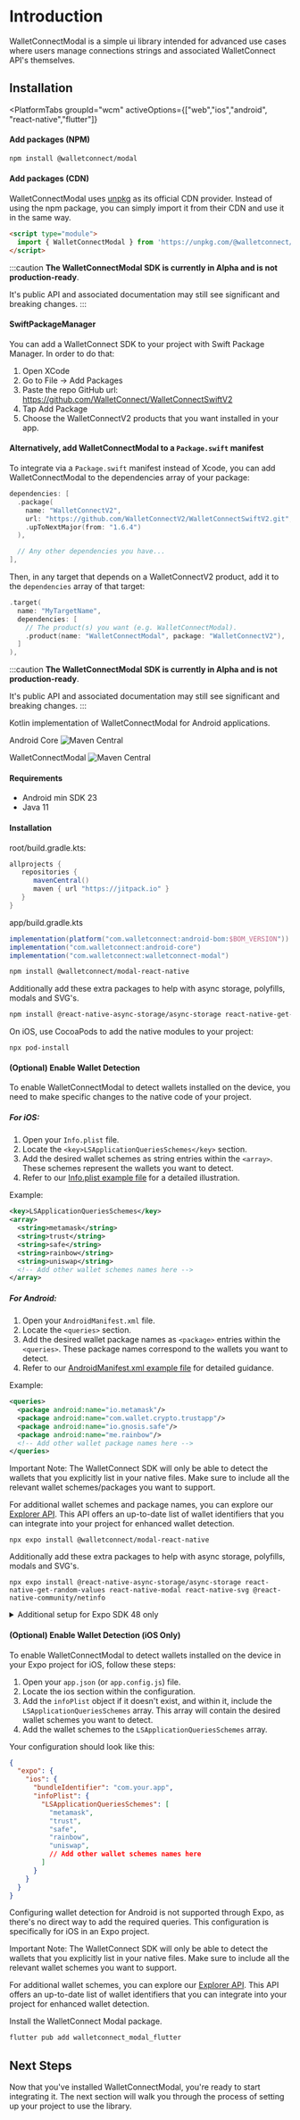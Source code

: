 
# Introduction

WalletConnectModal is a simple ui library intended for advanced use cases where users manage connections strings and associated WalletConnect API's themselves.

<CloudBanner />

## Installation

<PlatformTabs
	groupId="wcm"
	activeOptions={["web","ios","android", "react-native","flutter"]}
>
<PlatformTabItem value="web">

#### Add packages (NPM)

```bash npm2yarn
npm install @walletconnect/modal
```

#### Add packages (CDN)

WalletConnectModal uses [unpkg](https://www.unpkg.com/) as its official CDN provider.
Instead of using the npm package, you can simply import it from their CDN and use it in the same way.

```html
<script type="module">
  import { WalletConnectModal } from 'https://unpkg.com/@walletconnect/modal'
</script>
```

</PlatformTabItem>
<PlatformTabItem value="ios">

:::caution
**The WalletConnectModal SDK is currently in Alpha and is not production-ready**.

It's public API and associated documentation may still see significant and breaking changes.
:::

#### SwiftPackageManager

You can add a WalletConnect SDK to your project with Swift Package Manager. In order to do that:

1. Open XCode
2. Go to File -> Add Packages
3. Paste the repo GitHub url: https://github.com/WalletConnect/WalletConnectSwiftV2
4. Tap Add Package
5. Choose the WalletConnectV2 products that you want installed in your app.

#### Alternatively, add WalletConnectModal to a `Package.swift` manifest

To integrate via a `Package.swift` manifest instead of Xcode, you can add
WalletConnectModal to the dependencies array of your package:

```swift
dependencies: [
  .package(
    name: "WalletConnectV2",
    url: "https://github.com/WalletConnectV2/WalletConnectSwiftV2.git",
    .upToNextMajor(from: "1.6.4")
  ),

  // Any other dependencies you have...
],
```

Then, in any target that depends on a WalletConnectV2 product, add it to the `dependencies`
array of that target:

```swift
.target(
  name: "MyTargetName",
  dependencies: [
    // The product(s) you want (e.g. WalletConnectModal).
    .product(name: "WalletConnectModal", package: "WalletConnectV2"),
  ]
),
```

</PlatformTabItem>
<PlatformTabItem value="android">

:::caution
**The WalletConnectModal SDK is currently in Alpha and is not production-ready**.

It's public API and associated documentation may still see significant and breaking changes.
:::

Kotlin implementation of WalletConnectModal for Android applications.

Android Core ![Maven Central](https://img.shields.io/maven-central/v/com.walletconnect/android-core)

WalletConnectModal ![Maven Central](https://img.shields.io/maven-central/v/com.walletconnect/walletconnect-modal)

#### Requirements

- Android min SDK 23
- Java 11

#### Installation

root/build.gradle.kts:

```gradle
allprojects {
   repositories {
      mavenCentral()
      maven { url "https://jitpack.io" }
   }
}
```

app/build.gradle.kts

```gradle
implementation(platform("com.walletconnect:android-bom:$BOM_VERSION"))
implementation("com.walletconnect:android-core")
implementation("com.walletconnect:walletconnect-modal")
```

</PlatformTabItem>
<PlatformTabItem value="react-native">
<Tabs>
<TabItem value="rn-cli" label="React Native CLI">

```bash npm2yarn
npm install @walletconnect/modal-react-native
```

Additionally add these extra packages to help with async storage, polyfills, modals and SVG's.

```bash npm2yarn
npm install @react-native-async-storage/async-storage react-native-get-random-values react-native-modal react-native-svg @react-native-community/netinfo
```

On iOS, use CocoaPods to add the native modules to your project:

```
npx pod-install
```

#### (Optional) Enable Wallet Detection

To enable WalletConnectModal to detect wallets installed on the device, you need to make specific changes to the native code of your project.

##### For iOS:

1. Open your `Info.plist` file.
2. Locate the `<key>LSApplicationQueriesSchemes</key>` section.
3. Add the desired wallet schemes as string entries within the `<array>`. These schemes represent the wallets you want to detect.
4. Refer to our [Info.plist example file](https://github.com/WalletConnect/react-native-examples/blob/main/dapps/ModalUProvider/ios/ModalUProvider/Info.plist) for a detailed illustration.

Example:
```xml
<key>LSApplicationQueriesSchemes</key>
<array>
  <string>metamask</string>
  <string>trust</string>
  <string>safe</string>
  <string>rainbow</string>
  <string>uniswap</string>
  <!-- Add other wallet schemes names here -->
</array>
```

##### For Android:

1. Open your `AndroidManifest.xml` file.
2. Locate the `<queries>` section.
3. Add the desired wallet package names as `<package>` entries within the `<queries>`. These package names correspond to the wallets you want to detect.
4. Refer to our [AndroidManifest.xml example file](https://github.com/WalletConnect/react-native-examples/blob/main/dapps/ModalUProvider/android/app/src/main/AndroidManifest.xml) for detailed guidance.

Example:
```xml
<queries>
  <package android:name="io.metamask"/>
  <package android:name="com.wallet.crypto.trustapp"/>
  <package android:name="io.gnosis.safe"/>
  <package android:name="me.rainbow"/>
  <!-- Add other wallet package names here -->
</queries>
```

Important Note: The WalletConnect SDK will only be able to detect the wallets that you explicitly list in your native files. Make sure to include all the relevant wallet schemes/packages you want to support.

For additional wallet schemes and package names, you can explore our [Explorer API](../../cloud/explorer.md). This API offers an up-to-date list of wallet identifiers that you can integrate into your project for enhanced wallet detection.

</TabItem>

<TabItem value="expo" label="Expo">

```
npx expo install @walletconnect/modal-react-native
```

Additionally add these extra packages to help with async storage, polyfills, modals and SVG's.

```
npx expo install @react-native-async-storage/async-storage react-native-get-random-values react-native-modal react-native-svg @react-native-community/netinfo
```

<details>
<summary>Additional setup for Expo SDK 48 only</summary>
<div>

If you are using Expo SDK 48, you also need to polyfill `crypto` with expo-crypto library.

1. Add `expo-crypto`

```
npx expo install expo-crypto
```

2. Create a file named `crypto-polyfill.js`

```js
// src/crypto-polyfill.js

// Apply only with Expo SDK 48
import { getRandomValues as expoCryptoGetRandomValues } from 'expo-crypto'

class Crypto {
  getRandomValues = expoCryptoGetRandomValues
}

// eslint-disable-next-line no-undef
const webCrypto = typeof crypto !== 'undefined' ? crypto : new Crypto()

;(() => {
  if (typeof crypto === 'undefined') {
    Object.defineProperty(window, 'crypto', {
      configurable: true,
      enumerable: true,
      get: () => webCrypto
    })
  }
})()
```

3. Import `crypto-polyfill.js` in your App root file

```js
import './crypto-polyfill.js'
...
import { useWalletConnectModal } from '@walletconnect/modal-react-native';
```

</div>
</details>

#### (Optional) Enable Wallet Detection (iOS Only)

To enable WalletConnectModal to detect wallets installed on the device in your Expo project for iOS, follow these steps:

1. Open your `app.json` (or `app.config.js`) file.
2. Locate the ios section within the configuration.
3. Add the `infoPlist` object if it doesn't exist, and within it, include the `LSApplicationQueriesSchemes` array. This array will contain the desired wallet schemes you want to detect.
4. Add the wallet schemes to the `LSApplicationQueriesSchemes` array.

Your configuration should look like this:

```json
{
  "expo": {
    "ios": {
      "bundleIdentifier": "com.your.app",
      "infoPlist": {
        "LSApplicationQueriesSchemes": [
          "metamask",
          "trust",
          "safe",
          "rainbow",
          "uniswap",
          // Add other wallet schemes names here
        ]
      }
    }
  }
}
```

Configuring wallet detection for Android is not supported through Expo, as there's no direct way to add the required queries. This configuration is specifically for iOS in an Expo project.

Important Note: The WalletConnect SDK will only be able to detect the wallets that you explicitly list in your native files. Make sure to include all the relevant wallet schemes you want to support.

For additional wallet schemes, you can explore our [Explorer API](../../cloud/explorer.md). This API offers an up-to-date list of wallet identifiers that you can integrate into your project for enhanced wallet detection.

</TabItem>
</Tabs>

</PlatformTabItem>
<PlatformTabItem value="flutter">

Install the WalletConnect Modal package.

```dart
flutter pub add walletconnect_modal_flutter
```

</PlatformTabItem>
</PlatformTabs>

## Next Steps

Now that you've installed WalletConnectModal, you're ready to start integrating it. The next section will walk you through the process of setting up your project to use the library.
